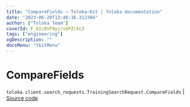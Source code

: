 ```yaml
---
title: "CompareFields — Toloka-Kit | Toloka documentation"
date: "2023-06-20T13:46:36.312304"
author: ["Toloka Team"]
coverId: F_bIcOYF9yjrxkPZrXc3
tags: ["engineering"]
ogDescription: ""
docsMenu: "tkitMenu"
---
```


# CompareFields

`toloka.client.search_requests.TrainingSearchRequest.CompareFields` | [Source code](https://github.com/Toloka/toloka-kit/blob/v1.2.0/src/client/search_requests.py#L295)